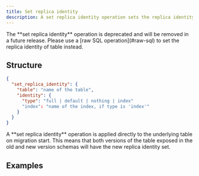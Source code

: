 ```yaml
---
title: Set replica identity
description: A set replica identity operation sets the replica identity for a table.
---
```


<Warning>
  The **set replica identity** operation is deprecated and will be removed in a
  future release. Please use a [raw SQL operation](#raw-sql) to set the replica
  identity of table instead.
</Warning>

## Structure

```json
{
  "set_replica_identity": {
    "table": "name of the table",
    "identity": {
      "type": "full | default | nothing | index"
      "index": "name of the index, if type is 'index'"
    }
  }
}
```

<Warning>
  A **set replica identity** operation is applied directly to the underlying
  table on migration start. This means that both versions of the table exposed
  in the old and new version schemas will have the new replica identity set.
</Warning>

## Examples

<ExampleSnippet example="29_set_replica_identity.json" language="json" />
